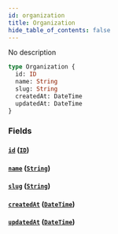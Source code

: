 ```yaml
---
id: organization
title: Organization
hide_table_of_contents: false
---
```



No description

```graphql
type Organization {
  id: ID
  name: String
  slug: String
  createdAt: DateTime
  updatedAt: DateTime
}
```


### Fields

#### [`id`](#) ([`ID`](/swapi/scalars/id))




#### [`name`](#) ([`String`](/swapi/scalars/string))




#### [`slug`](#) ([`String`](/swapi/scalars/string))




#### [`createdAt`](#) ([`DateTime`](/swapi/scalars/date-time))




#### [`updatedAt`](#) ([`DateTime`](/swapi/scalars/date-time))
